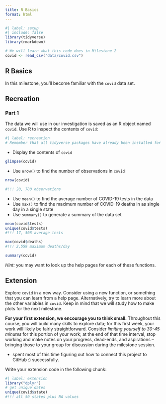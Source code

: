 ```yaml
---
title: R Basics
format: html
---
```


```r
#| label: setup
#| include: false
library(tidyverse)
library(rmarkdown)

# We will learn what this code does in Milestone 2
covid <- read_csv("data/covid.csv")
```

## R Basics

In this milestone, you'll become familiar with the `covid` data set.

## Recreation

### Part 1

The data we will use in our investigation is saved as an R object named `covid`. Use R to inspect the contents of `covid`:

```r
#| label: recreation
# Remember that all tidyverse packages have already been installed for you, but you will need to *load* the ones you want to use.
```

-   Display the contents of `covid`

```r
glimpse(covid)
```

-   Use `nrow()` to find the number of observations in `covid`

```r
nrow(covid)

#!!! 20, 780 observations
```

-   Use `mean()` to find the average number of COVID-19 tests in the data
-   Use `max()` to find the maximum number of COVID-19 deaths in as single day in a single state
-   Use `summary()` to generate a summary of the data set

```r
mean(covid$tests)
unique(covid$tests)
#!!! 17, 508 average tests

max(covid$deaths)
#!!! 2,559 maximum deaths/day

summary(covid)
```

*Hint:* you may want to look up the help pages for each of these functions.

## Extension

Explore `covid` in a new way. Consider using a new function, or something that you can learn from a help page. Alternatively, try to learn more about the other variables in `covid`. Keep in mind that we will study how to make plots for the next milestone.

**For your first extension, we encourage you to think small.** Throughout this course, you will build many skills to explore data; for this first week, your work will likely be fairly straightforward. Consider *limiting yourself to 30-45 minutes* for this portion of your work; at the end of that time interval, stop working and make notes on your progress, dead-ends, and aspirations -- bringing those to your group for discussion during the milestone session.

- spent most of this time figuring out how to connect this project to GitHub :) successfully.

Write your extension code in the following chunk:

```r
#| label: extension
library("dplyr")
# get unique dates
unique(covid$state)
#!!! all 50 states plus NA values

```
